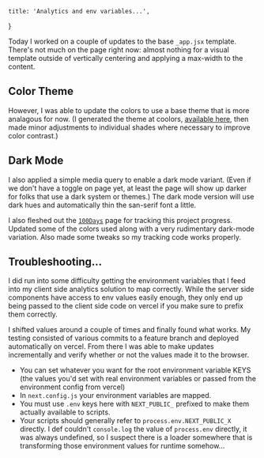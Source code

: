 


    title: 'Analytics and env variables...',
}

Today I worked on a couple of updates to the base `_app.jsx` template. There's
not much on the page right now: almost nothing for a visual template outside of
vertically centering and applying a max-width to the content.

## Color Theme

However, I was able to update the colors to use a base theme that is more
analagous for now. (I generated the theme at coolors,
[available here](https://coolors.co/cad5a6-a4b374-8db01a-535745-666665), then
made minor adjustments to individual shades where necessary to improve color
contrast.)

## Dark Mode

I also applied a simple media query to enable a dark mode variant. (Even if we
don't have a toggle on page yet, at least the page will show up darker for folks
that use a dark system or themes.) The dark mode version will use dark hues and
automatically thin the san-serif font a little.

I also fleshed out the [`100Days`](./100days) page for tracking this project
progress. Updated some of the colors used along with a very rudimentary
dark-mode variation. Also made some tweaks so my tracking code works properly.

## Troubleshooting...

I did run into some difficulty getting the environment variables that I feed
into my client side analytics solution to map correctly. While the server side
components have access to env values easily enough, they only end up being
passed to the client side code on vercel if you make sure to prefix them
correctly.

I shifted values around a couple of times and finally found what works. My
testing consisted of various commits to a feature branch and deployed
automatically on vercel. From there I was able to make updates incrementally and
verify whether or not the values made it to the browser.

-   You can set whatever you want for the root environment variable KEYS (the
    values you'd set with real environment variables or passed from the
    environment config from vercel)
-   In `next.config.js` your environment variables are mapped.
-   You must use `.env` keys here with `NEXT_PUBLIC_` prefixed to make them
    actually available to scripts.
-   Your scripts should generally refer to `process.env.NEXT_PUBLIC_X` directly.
    I def couldn't `console.log` the value of `process.env` directly, it was
    always undefined, so I suspect there is a loader somewhere that is
    transforming those environment values for runtime somehow...
